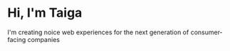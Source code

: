 # Hi, I'm Taiga

I'm creating noice web experiences for the next generation of consumer-facing companies
